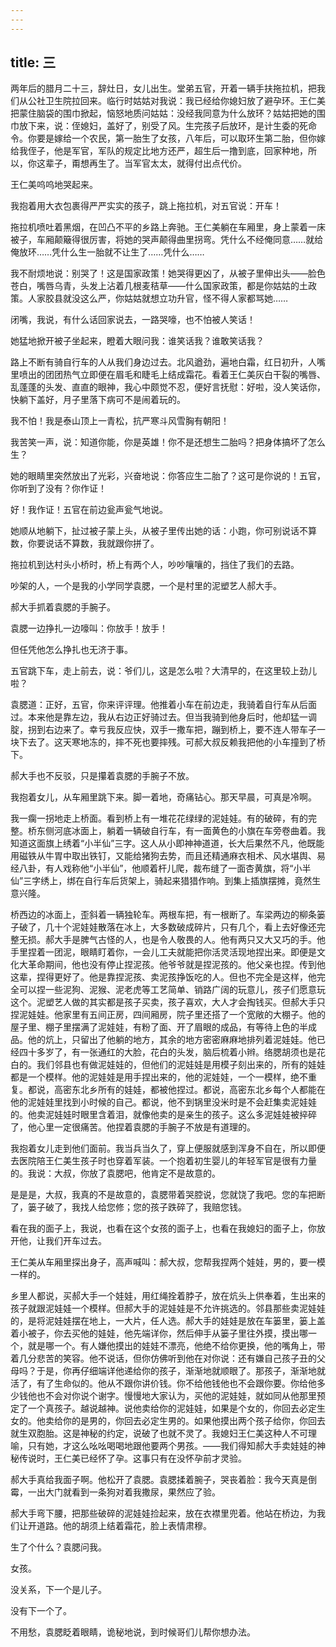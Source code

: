 ```yaml
---
---
---
```

title: 三
---




两年后的腊月二十三，辞灶日，女儿出生。堂弟五官，开着一辆手扶拖拉机，把我们从公社卫生院拉回来。临行时姑姑对我说：我已经给你媳妇放了避孕环。王仁美把蒙住脑袋的围巾掀起，恼怒地质问姑姑：没经我同意为什么放环？姑姑把她的围巾放下来，说：侄媳妇，盖好了，别受了风。生完孩子后放环，是计生委的死命令。你要是嫁给一个农民，第一胎生了女孩，八年后，可以取环生第二胎，但你嫁给我侄子，他是军官，军队的规定比地方还严，超生后一撸到底，回家种地，所以，你这辈子，甭想再生了。当军官太太，就得付出点代价。

王仁美呜呜地哭起来。

我抱着用大衣包裹得严严实实的孩子，跳上拖拉机，对五官说：开车！

拖拉机喷吐着黑烟，在凹凸不平的乡路上奔驰。王仁美躺在车厢里，身上蒙着一床被子，车厢颠簸得很厉害，将她的哭声颠得曲里拐弯。凭什么不经俺同意……就给俺放环……凭什么生一胎就不让生了……凭什么……

我不耐烦地说：别哭了！这是国家政策！她哭得更凶了，从被子里伸出头——脸色苍白，嘴唇乌青，头发上沾着几根麦秸草——什么国家政策，都是你姑姑的土政策。人家胶县就没这么严，你姑姑就想立功升官，怪不得人家都骂她……

闭嘴，我说，有什么话回家说去，一路哭嚎，也不怕被人笑话！

她猛地掀开被子坐起来，瞪着大眼问我：谁笑话我？谁敢笑话我？

路上不断有骑自行车的人从我们身边过去。北风遒劲，遍地白霜，红日初升，人嘴里喷出的团团热气立即便在眉毛和睫毛上结成霜花。看着王仁美灰白干裂的嘴唇、乱蓬蓬的头发、直直的眼神，我心中颇觉不忍，便好言抚慰：好啦，没人笑话你，快躺下盖好，月子里落下病可不是闹着玩的。

我不怕！我是泰山顶上一青松，抗严寒斗风雪胸有朝阳！

我苦笑一声，说：知道你能，你是英雄！你不是还想生二胎吗？把身体搞坏了怎么生？

她的眼睛里突然放出了光彩，兴奋地说：你答应生二胎了？这可是你说的！五官，你听到了没有？你作证！

好！我作证！五官在前边瓮声瓮气地说。

她顺从地躺下，扯过被子蒙上头，从被子里传出她的话：小跑，你可别说话不算数，你要说话不算数，我就跟你拼了。

拖拉机到达村头小桥时，桥上有两个人，吵吵嚷嚷的，挡住了我们的去路。

吵架的人，一个是我的小学同学袁腮，一个是村里的泥塑艺人郝大手。

郝大手抓着袁腮的手腕子。

袁腮一边挣扎一边嚎叫：你放手！放手！

但任凭他怎么挣扎也无济于事。

五官跳下车，走上前去，说：爷们儿，这是怎么啦？大清早的，在这里较上劲儿啦？

袁腮道：正好，五官，你来评评理。他推着小车在前边走，我骑着自行车从后面过。本来他是靠左边，我从右边正好骑过去。但当我骑到他身后时，他却猛一调腚，拐到右边来了。幸亏我反应快，双手一撒车把，蹦到桥上，要不连人带车子一块下去了。这天寒地冻的，摔不死也要摔残。可郝大叔反赖我把他的小车撞到了桥下。

郝大手也不反驳，只是攥着袁腮的手腕子不放。

我抱着女儿，从车厢里跳下来。脚一着地，奇痛钻心。那天早晨，可真是冷啊。

我一瘸一拐地走上桥面。看到桥上有一堆花花绿绿的泥娃娃。有的破碎，有的完整。桥东侧河底冰面上，躺着一辆破自行车，有一面黄色的小旗在车旁卷曲着。我知道这面旗上绣着“小半仙”三字。这人从小即神神道道，长大后果然不凡，他既能用磁铁从牛胃中取出铁钉，又能给猪狗去势，而且还精通麻衣相术、风水堪舆、易经八卦，有人戏称他“小半仙”，他顺着杆儿爬，裁布缝了一面杏黄旗，将“小半仙”三字绣上，绑在自行车后货架上，骑起来猎猎作响。到集上插旗摆摊，竟然生意兴隆。

桥西边的冰面上，歪斜着一辆独轮车。两根车把，有一根断了。车梁两边的柳条篓子破了，几十个泥娃娃散落在冰上，大多数破成碎片，只有几个，看上去好像还完整无损。郝大手是脾气古怪的人，也是令人敬畏的人。他有两只又大又巧的手。他手里捏着一团泥，眼睛盯着你，一会儿工夫就能把你活灵活现地捏出来。即便是文化大革命期间，他也没有停止捏泥孩。他爷爷就是捏泥孩的。他父亲也捏。传到他这辈，捏得更好了。他是靠捏泥孩、卖泥孩挣饭吃的人。但也不完全是这样，他完全可以捏一些泥狗、泥猴、泥老虎等工艺简单、销路广阔的玩意儿，孩子们愿意玩这个。泥塑艺人做的其实都是孩子买卖，孩子喜欢，大人才会掏钱买。但郝大手只捏泥娃娃。他家里有五间正房，四间厢房，院子里还搭了一个宽敞的大棚子。他的屋子里、棚子里摆满了泥娃娃，有粉了面、开了眉眼的成品，有等待上色的半成品。他的炕上，只留出了他躺的地方，其余的地方密密麻麻地排列着泥娃娃。他已经四十多岁了，有一张通红的大脸，花白的头发，脑后梳着小辫。络腮胡须也是花白的。我们邻县也有做泥娃娃的，但他们的泥娃娃是用模子刻出来的，所有的娃娃都是一个模样。他的泥娃娃是用手捏出来的，他的泥娃娃，一个一模样，绝不重复。都说，高密东北乡所有的娃娃，都被他捏过。都说，高密东北乡每个人都能在他的泥娃娃里找到小时候的自己。都说，他不到锅里没米时是不会赶集卖泥娃娃的。他卖泥娃娃时眼里含着泪，就像他卖的是亲生的孩子。这么多泥娃娃被捽碎了，他心里一定很痛苦。他捏着袁腮的手腕子不放是有道理的。

我抱着女儿走到他们面前。我当兵当久了，穿上便服就感到浑身不自在，所以即便去医院陪王仁美生孩子时也穿着军装。一个抱着初生婴儿的年轻军官是很有力量的。我说：大叔，你放了袁腮吧，他肯定不是故意的。

是是是，大叔，我真的不是故意的，袁腮带着哭腔说，您就饶了我吧。您的车把断了，篓子破了，我找人给您修；您的孩子跌碎了，我赔您钱。

看在我的面子上，我说，也看在这个女孩的面子上，也看在我媳妇的面子上，你放开他，让我们开车过去。

王仁美从车厢里探出身子，高声喊叫：郝大叔，您帮我捏两个娃娃，男的，要一模一样的。

乡里人都说，买郝大手一个娃娃，用红绳拴着脖子，放在炕头上供奉着，生出来的孩子就跟泥娃娃一个模样。但郝大手的泥娃娃是不允许挑选的。邻县那些卖泥娃娃的，是将泥娃娃摆在地上，一大片，任人选。郝大手的娃娃是放在车篓里，篓上盖着小被子，你去买他的娃娃，他先端详你，然后伸手从篓子里往外摸，摸出哪一个，就是哪一个。有人嫌他摸出的娃娃不漂亮，他绝不给你更换，他的嘴角上，带着几分悲苦的笑容。他不说话，但你仿佛听到他在对你说：还有嫌自己孩子丑的父母吗？于是，你再仔细端详他递给你的孩子，渐渐地就顺眼了。那孩子，渐渐地就活了，有了生命似的。他从不跟你讲价钱。你不给他钱他也不会跟你要。你给他多少钱他也不会对你说个谢字。慢慢地大家认为，买他的泥娃娃，就如同从他那里预定了一个真孩子。越说越神。说他卖给你的泥娃娃，如果是个女的，你回去必定生女的。他卖给你的是男的，你回去必定生男的。如果他摸出两个孩子给你，你回去就生双胞胎。这是神秘的约定，说破了也就不灵了。我媳妇王仁美这种人不可理喻，只有她，才这么吆吆喝喝地跟他要两个男孩。——我们得知郝大手卖娃娃的神秘传说时，王仁美已经怀了孕。这事只有在没怀孕前才灵验。

郝大手真给我面子啊。他松开了袁腮。袁腮揉着腕子，哭丧着脸：我今天真是倒霉，一出大门就看到一条狗对着我撒尿，果然应了验。

郝大手弯下腰，把那些破碎的泥娃娃捡起来，放在衣襟里兜着。他站在桥边，为我们让开道路。他的胡须上结着霜花，脸上表情肃穆。

生了个什么？袁腮问我。

女孩。

没关系，下一个是儿子。

没有下一个了。

不用愁，袁腮眨着眼睛，诡秘地说，到时候哥们儿帮你想办法。